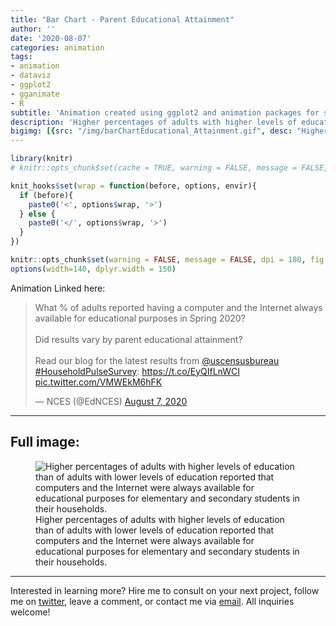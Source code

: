 ```yaml
---
title: "Bar Chart - Parent Educational Attainment"
author: ''
date: '2020-08-07'
categories: animation
tags:
- animation
- dataviz
- ggplot2
- gganimate
- R
subtitle: 'Animation created using ggplot2 and animation packages for social media distribution'
description: 'Higher percentages of adults with higher levels of education than of adults with lower levels of education reported that computers and the Internet were always available for educational purposes for elementary and secondary students in their households.'
bigimg: [{src: "/img/barChartEducational_Attainment.gif", desc: "Higher percentages of adults with higher levels of education than of adults with lower levels of education reported that computers and the Internet were always available for educational purposes for elementary and secondary students in their households."}]
---
```


```r
library(knitr)
# knitr::opts_chunk$set(cache = TRUE, warning = FALSE, message = FALSE, dpi = 180, out.extra='class = "img-responsive"')

```

```r
knit_hooks$set(wrap = function(before, options, envir){
  if (before){
    paste0('<', options$wrap, '>')
  } else {
    paste0('</', options$wrap, '>')
  }
})

knitr::opts_chunk$set(warning = FALSE, message = FALSE, dpi = 180, fig.height = 5, fig.width = 7, fig.align = "center")
options(width=140, dplyr.width = 150)
```

Animation Linked here:

<blockquote class="twitter-tweet"><p lang="en" dir="ltr">What % of adults reported having a computer and the Internet always available for educational purposes in Spring 2020?<br><br>Did results vary by parent educational attainment?<br><br>Read our blog for the latest results from <a href="https://twitter.com/uscensusbureau?ref_src=twsrc%5Etfw">@uscensusbureau</a> <a href="https://twitter.com/hashtag/HouseholdPulseSurvey?src=hash&amp;ref_src=twsrc%5Etfw">#HouseholdPulseSurvey</a>: <a href="https://t.co/EyQIfLnWCI">https://t.co/EyQIfLnWCI</a> <a href="https://t.co/VMWEkM6hFK">pic.twitter.com/VMWEkM6hFK</a></p>&mdash; NCES (@EdNCES) <a href="https://twitter.com/EdNCES/status/1291749953975603201?ref_src=twsrc%5Etfw">August 7, 2020</a></blockquote> <script async src="https://platform.twitter.com/widgets.js" charset="utf-8"></script> 

 ***
  
## Full image:
  
![Higher percentages of adults with higher levels of education than of adults with lower levels of education reported that computers and the Internet were always available for educational purposes for elementary and secondary students in their households.](/img/barChartEducational_Attainment.gif)

 ***
 
Interested in learning more? Hire me to consult on your next project, follow me on [twitter](https://twitter.com/mikeleeco), leave a comment, or contact me via [email](mailto:mdlee12@gmail.com). All inquiries welcome!
  